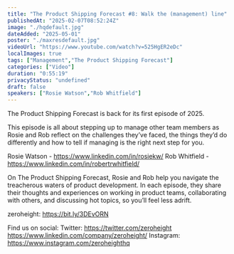 ```yaml
---
title: "The Product Shipping Forecast #8: Walk the (management) line"
publishedAt: "2025-02-07T08:52:24Z"
image: "./hqdefault.jpg"
dateAdded: "2025-05-01"
poster: "./maxresdefault.jpg"
videoUrl: "https://www.youtube.com/watch?v=525HgER2eDc"
localImages: true
tags: ["Management","The Product Shipping Forecast"]
categories: ["Video"]
duration: "0:55:19"
privacyStatus: "undefined"
draft: false
speakers: ["Rosie Watson","Rob Whitfield"]
---
```

The Product Shipping Forecast is back for its first episode of 2025.

This episode is all about stepping up to manage other team members as Rosie and Rob reflect on the challenges they’ve faced, the things they’d do differently and how to tell if managing is the right next step for you.

Rosie Watson -   https://www.linkedin.com/in/rosiekw/
Rob Whitfield -   https://www.linkedin.com/in/robertrwhitfield/

On The Product Shipping Forecast, Rosie and Rob help you navigate the treacherous waters of product development. In each episode, they share their thoughts and experiences on working in product teams, collaborating with others, and discussing hot topics, so you’ll feel less adrift.

zeroheight: https://bit.ly/3DEvORN

Find us on social:
Twitter: https://twitter.com/zeroheight
https://www.linkedin.com/company/zeroheight/
Instagram: https://www.instagram.com/zeroheighthq
